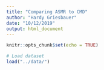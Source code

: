 ```yaml
---
title: "Comparing ASMR to CMD"
author: "Hardy Griesbauer"
date: "10/12/2019"
output: html_document
---
```


```r
knitr::opts_chunk$set(echo = TRUE)

# Load dataset
load("../data/")

```

